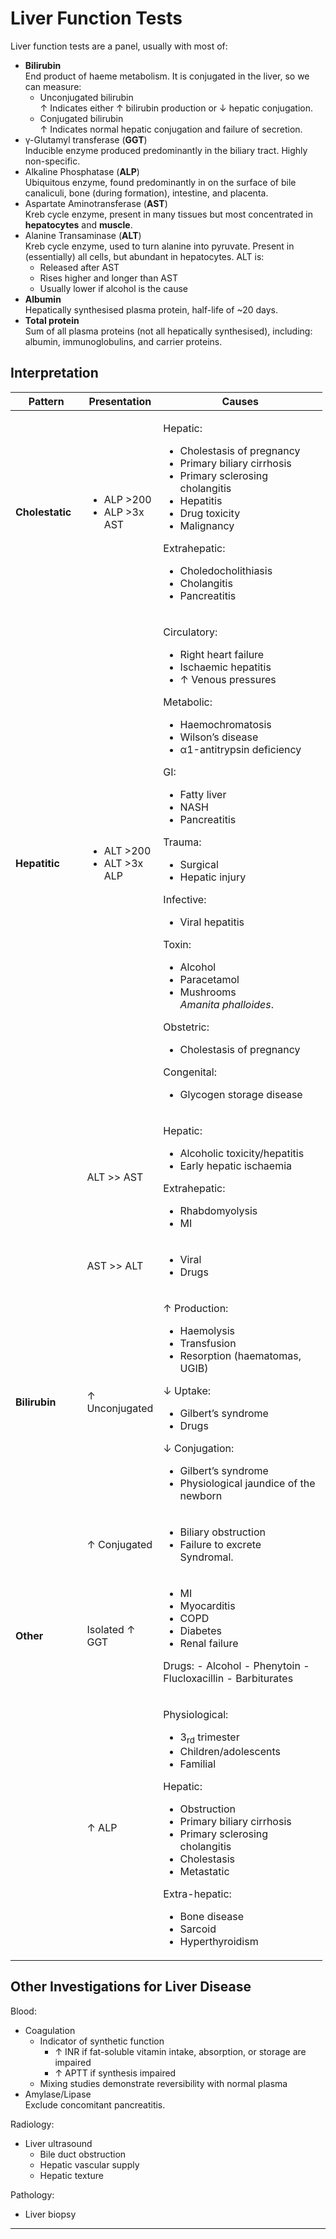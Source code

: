 # Liver Function Tests

Liver function tests are a panel, usually with most of:

* **Bilirubin**\
End product of haeme metabolism. It is conjugated in the liver, so we can measure:
	* Unconjugated bilirubin\
	↑ Indicates either ↑ bilirubin production or ↓ hepatic conjugation.
	* Conjugated bilirubin\
	↑ Indicates normal hepatic conjugation and failure of secretion.
* γ-Glutamyl transferase (**GGT**)\
Inducible enzyme produced predominantly in the biliary tract. Highly non-specific.
* Alkaline Phosphatase (**ALP**)\
Ubiquitous enzyme, found predominantly in on the surface of bile canaliculi, bone (during formation), intestine, and placenta.
* Aspartate Aminotransferase (**AST**)\
Kreb cycle enzyme, present in many tissues but most concentrated in **hepatocytes** and **muscle**.
* Alanine Transaminase (**ALT**)\
Kreb cycle enzyme, used to turn alanine into pyruvate. Present in (essentially) all cells, but abundant in hepatocytes. ALT is:
	* Released after AST
	* Rises higher and longer than AST
	* Usually lower if alcohol is the cause


* **Albumin**\
Hepatically synthesised plasma protein, half-life of ~20 days.
* **Total protein**\
Sum of all plasma proteins (not all hepatically synthesised), including: albumin, immunoglobulins, and carrier proteins.


## Interpretation

+-----------------+----------------+-----------------------------------------+
| Pattern         | Presentation   | Causes                                  |
+=================+================+=========================================+
| **Cholestatic** | - ALP >200     |                                         |
|                 | - ALP >3x AST  |                                         |
|                 |                | Hepatic:                                |
|                 |                |                                         |
|                 |                | - Cholestasis of pregnancy              |
|                 |                | - Primary biliary cirrhosis             |
|                 |                | - Primary sclerosing cholangitis        |
|                 |                | - Hepatitis                             |
|                 |                | - Drug toxicity                         |
|                 |                | - Malignancy                            |
|                 |                |                                         |
|                 |                |                                         |
|                 |                | Extrahepatic:                           |
|                 |                |                                         |
|                 |                | - Choledocholithiasis                   |
|                 |                | - Cholangitis                           |
|                 |                | - Pancreatitis                          |
+-----------------+----------------+-----------------------------------------+
| **Hepatitic**   | - ALT >200     |                                         |
|                 | - ALT >3x ALP  |                                         |
|                 |                | Circulatory:                            |
|                 |                |                                         |
|                 |                | - Right heart failure                   |
|                 |                | - Ischaemic hepatitis                   |
|                 |                | - ↑ Venous pressures                    |
|                 |                |                                         |
|                 |                |                                         |
|                 |                | Metabolic:                              |
|                 |                |                                         |
|                 |                | - Haemochromatosis                      |
|                 |                | - Wilson's disease                      |
|                 |                | - α1-antitrypsin deficiency             |
|                 |                |                                         |
|                 |                |                                         |
|                 |                | GI:                                     |
|                 |                |                                         |
|                 |                | - Fatty liver                           |
|                 |                | - NASH                                  |
|                 |                | - Pancreatitis                          |
|                 |                |                                         |
|                 |                |                                         |
|                 |                | Trauma:                                 |
|                 |                |                                         |
|                 |                | - Surgical                              |
|                 |                | - Hepatic injury                        |
|                 |                |                                         |
|                 |                |                                         |
|                 |                | Infective:                              |
|                 |                |                                         |
|                 |                | - Viral hepatitis                       |
|                 |                |                                         |
|                 |                |                                         |
|                 |                | Toxin:                                  |
|                 |                |                                         |
|                 |                | - Alcohol                               |
|                 |                | - Paracetamol                           |
|                 |                | - Mushrooms\                            |
|                 |                | *Amanita phalloides*.                   |
|                 |                |                                         |
|                 |                |                                         |
|                 |                | Obstetric:                              |
|                 |                |                                         |
|                 |                | - Cholestasis of pregnancy              |
|                 |                |                                         |
|                 |                | Congenital:                             |
|                 |                |                                         |
|                 |                | - Glycogen storage disease              |
+-----------------+----------------+-----------------------------------------+
|                 | ALT >> AST     | Hepatic:                                |
|                 |                |                                         |
|                 |                | - Alcoholic toxicity/hepatitis          |
|                 |                | - Early hepatic ischaemia               |
|                 |                |                                         |
|                 |                | Extrahepatic:                           |
|                 |                |                                         |
|                 |                | - Rhabdomyolysis                        |
|                 |                | - MI                                    |
+-----------------+----------------+-----------------------------------------+
|                 | AST >> ALT     | - Viral                                 |
|                 |                | - Drugs                                 |
+-----------------+----------------+-----------------------------------------+
| **Bilirubin**   | ↑ Unconjugated | ↑ Production:                           |
|                 |                |                                         |
|                 |                | - Haemolysis                            |
|                 |                | - Transfusion                           |
|                 |                | - Resorption (haematomas, UGIB)         |
|                 |                |                                         |
|                 |                | ↓ Uptake:                               |
|                 |                |                                         |
|                 |                | - Gilbert's syndrome                    |
|                 |                | - Drugs                                 |
|                 |                |                                         |
|                 |                | ↓ Conjugation:                          |
|                 |                |                                         |
|                 |                | - Gilbert's syndrome                    |
|                 |                | - Physiological jaundice of the newborn |
+-----------------+----------------+-----------------------------------------+
|                 | ↑ Conjugated   | - Biliary obstruction                   |
|                 |                | - Failure to excrete\                   |
|                 |                | Syndromal.                              |
|                 |                |                                         |
+-----------------+----------------+-----------------------------------------+
| **Other**       | Isolated ↑ GGT | - MI                                    |
|                 |                | - Myocarditis                           |
|                 |                | - COPD                                  |
|                 |                | - Diabetes                              |
|                 |                | - Renal failure                         |
|                 |                |                                         |
|                 |                | Drugs:                                  |
|                 |                | - Alcohol                               |
|                 |                | - Phenytoin                             |
|                 |                | - Flucloxacillin                        |
|                 |                | - Barbiturates                          |
+-----------------+----------------+-----------------------------------------+
|                 | ↑ ALP          | Physiological:                          |
|                 |                |                                         |
|                 |                | - 3~rd~ trimester                       |
|                 |                | - Children/adolescents                  |
|                 |                | - Familial                              |
|                 |                |                                         |
|                 |                | Hepatic:                                |
|                 |                |                                         |
|                 |                | - Obstruction                           |
|                 |                | - Primary biliary cirrhosis             |
|                 |                | - Primary sclerosing cholangitis        |
|                 |                | - Cholestasis                           |
|                 |                | - Metastatic                            |
|                 |                |                                         |
|                 |                | Extra-hepatic:                          |
|                 |                |                                         |
|                 |                | - Bone disease                          |
|                 |                | - Sarcoid                               |
|                 |                | - Hyperthyroidism                       |
|                 |                |                                         |
+-----------------+----------------+-----------------------------------------+

## Other Investigations for Liver Disease

Blood:

* Coagulation
	* Indicator of synthetic function
		* ↑ INR if fat-soluble vitamin intake, absorption, or storage are impaired
		* ↑ APTT if synthesis impaired
	* Mixing studies demonstrate reversibility with normal plasma
* Amylase/Lipase\
Exclude concomitant pancreatitis.


Radiology:

* Liver ultrasound
	* Bile duct obstruction
	* Hepatic vascular supply
	* Hepatic texture


Pathology:

* Liver biopsy

---